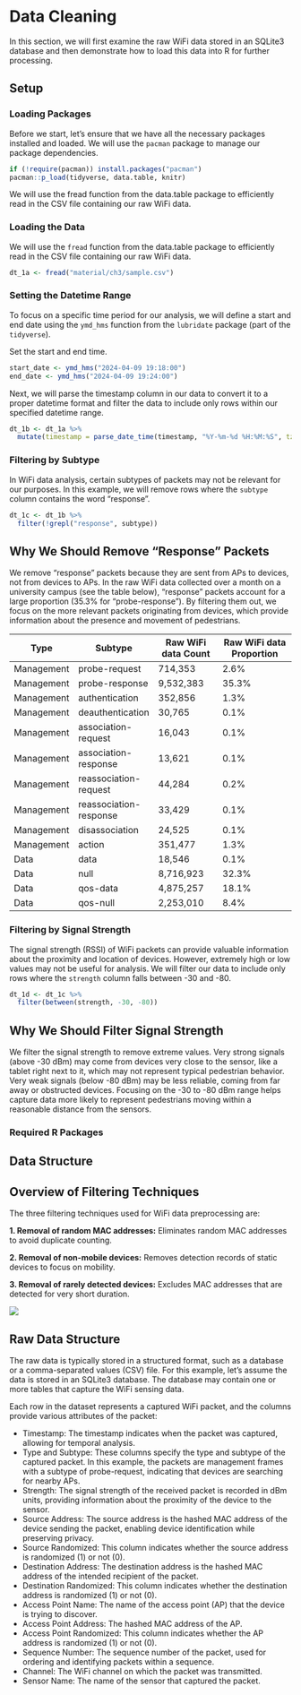 # Data Cleaning

In this section, we will first examine the raw WiFi data stored in an SQLite3 database and then demonstrate how to load this data into R for further processing.

## Setup

### Loading Packages
Before we start, let's ensure that we have all the necessary packages installed and loaded. We will use the `pacman` package to manage our package dependencies.

```r
if (!require(pacman)) install.packages("pacman")
pacman::p_load(tidyverse, data.table, knitr)
```

We will use the fread function from the data.table package to efficiently read in the CSV file containing our raw WiFi data.

### Loading the Data

We will use the `fread` function from the data.table package to efficiently read in the CSV file containing our raw WiFi data.

```r
dt_1a <- fread("material/ch3/sample.csv")
```

### Setting the Datetime Range

To focus on a specific time period for our analysis, we will define a start and end date using the `ymd_hms` function from the `lubridate` package (part of the `tidyverse`).

Set the start and end time.

```r
start_date <- ymd_hms("2024-04-09 19:18:00")
end_date <- ymd_hms("2024-04-09 19:24:00")
```

Next, we will parse the timestamp column in our data to convert it to a proper datetime format and filter the data to include only rows within our specified datetime range.

```r
dt_1b <- dt_1a %>%
  mutate(timestamp = parse_date_time(timestamp, "%Y-%m-%d %H:%M:%S", tz = "UTC")) %>% filter(between(timestamp, start_date, end_date))
```

### Filtering by Subtype
In WiFi data analysis, certain subtypes of packets may not be relevant for our purposes. In this example, we will remove rows where the `subtype` column contains the word "response".

```r
dt_1c <- dt_1b %>%
  filter(!grepl("response", subtype))
```

::: {.callout-note collapse="true"}
## Why We Should Remove "Response" Packets
We remove "response" packets because they are sent from APs to devices, not from devices to APs. In the raw WiFi data collected over a month on a university campus (see the table below), "response" packets account for a large proportion (35.3% for "probe-response"). By filtering them out, we focus on the more relevant packets originating from devices, which provide information about the presence and movement of pedestrians.

| Type       | Subtype             | Raw WiFi data Count | Raw WiFi data Proportion |
|------------|---------------------|---------------------|--------------------------|
| Management | probe-request       | 714,353             | 2.6%                     |
| Management | probe-response      | 9,532,383           | 35.3%                    |
| Management | authentication      | 352,856             | 1.3%                     |
| Management | deauthentication    | 30,765              | 0.1%                     |
| Management | association-request | 16,043              | 0.1%                     |
| Management | association-response| 13,621              | 0.1%                     |
| Management | reassociation-request | 44,284            | 0.2%                     |
| Management | reassociation-response| 33,429           | 0.1%                     |
| Management | disassociation      | 24,525              | 0.1%                     |
| Management | action              | 351,477             | 1.3%                     |
| Data       | data                | 18,546              | 0.1%                     |
| Data       | null                | 8,716,923           | 32.3%                    |
| Data       | qos-data            | 4,875,257           | 18.1%                    |
| Data       | qos-null            | 2,253,010           | 8.4%                     |


:::

### Filtering by Signal Strength

The signal strength (RSSI) of WiFi packets can provide valuable information about the proximity and location of devices. However, extremely high or low values may not be useful for analysis. We will filter our data to include only rows where the `strength` column falls between -30 and -80.

```r
dt_1d <- dt_1c %>%
  filter(between(strength, -30, -80))
```

::: {.callout-note collapse="true"}
## Why We Should Filter Signal Strength
We filter the signal strength to remove extreme values. Very strong signals (above -30 dBm) may come from devices very close to the sensor, like a tablet right next to it, which may not represent typical pedestrian behavior. Very weak signals (below -80 dBm) may be less reliable, coming from far away or obstructed devices. Focusing on the -30 to -80 dBm range helps capture data more likely to represent pedestrians moving within a reasonable distance from the sensors.
:::

### Required R Packages


## Data Structure


## Overview of Filtering Techniques

The three filtering techniques used for WiFi data preprocessing are:

**1. Removal of random MAC addresses:** Eliminates random MAC addresses to avoid duplicate counting.

**2. Removal of non-mobile devices:** Removes detection records of static devices to focus on mobility.

**3. Removal of rarely detected devices:** Excludes MAC addresses that are detected for very short duration.

![](material/ch3/preprocessing.png)

## Raw Data Structure

The raw data is typically stored in a structured format, such as a database or a comma-separated values (CSV) file. For this example, let's assume the data is stored in an SQLite3 database. The database may contain one or more tables that capture the WiFi sensing data.




Each row in the dataset represents a captured WiFi packet, and the columns provide various attributes of the packet:

- Timestamp: The timestamp indicates when the packet was captured, allowing for temporal analysis.
- Type and Subtype: These columns specify the type and subtype of the captured packet. In this example, the packets are management frames with a subtype of probe-request, indicating that devices are searching for nearby APs.
- Strength: The signal strength of the received packet is recorded in dBm units, providing information about the proximity of the device to the sensor.
- Source Address: The source address is the hashed MAC address of the device sending the packet, enabling device identification while preserving privacy.
- Source Randomized: This column indicates whether the source address is randomized (1) or not (0).
- Destination Address: The destination address is the hashed MAC address of the intended recipient of the packet.
- Destination Randomized: This column indicates whether the destination address is randomized (1) or not (0).
- Access Point Name: The name of the access point (AP) that the device is trying to discover.
- Access Point Address: The hashed MAC address of the AP.
- Access Point Randomized: This column indicates whether the AP address is randomized (1) or not (0).
- Sequence Number: The sequence number of the packet, used for ordering and identifying packets within a sequence.
- Channel: The WiFi channel on which the packet was transmitted.
- Sensor Name: The name of the sensor that captured the packet.
